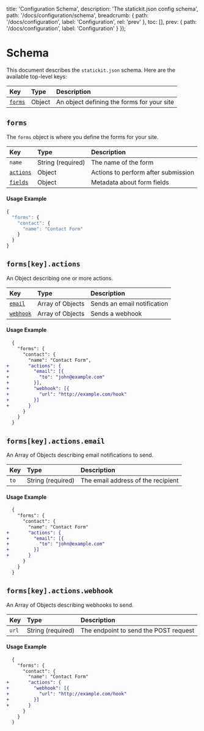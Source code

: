 
  title: 'Configuration Schema',
  description: 'The statickit.json config schema',
  path: '/docs/configuration/schema',
  breadcrumb: {
    path: '/docs/configuration',
    label: 'Configuration',
    rel: 'prev'
  },
  toc: [],
  prev: {
    path: '/docs/configuration',
    label: 'Configuration'
  }
});

# Schema

This document describes the `statickit.json` schema. Here are the available top-level keys:

| Key                     | Type                     | Description                                                  |
| :---------------------- | :----------------------- | :----------------------------------------------------------- |
| [`forms`](#forms)       | Object                   | An object defining the forms for your site                   |

## `forms`

The `forms` object is where you define the forms for your site.

| Key                           | Type                     | Description                                                  |
| :---------------------------- | :----------------------- | :----------------------------------------------------------- |
| `name`                        | String (required)        | The name of the form                                         |
| [`actions`](#formskeyactions) | Object                   | Actions to perform after submission                          |
| [`fields`](#formskeyfields)   | Object                   | Metadata about form fields                                   |

#### Usage Example

```js
{
  "forms": {
    "contact": {
      "name": "Contact Form"
    }
  }
}
```

## `forms[key].actions`

An Object describing one or more actions.

| Key                                  | Type                   | Description                                                     |
| :----------------------------------- | :--------------------- | :-------------------------------------------------------------- |
| [`email`](#formskeyactionsemail)     | Array of Objects       | Sends an email notification                                     |
| [`webhook`](#formskeyactionswebhook) | Array of Objects       | Sends a webhook                                                 |

#### Usage Example

```diff
  {
    "forms": {
      "contact": {
        "name": "Contact Form",
+       "actions": {
+         "email": [{
+           "to": "john@example.com"
+         }],
+         "webhook": [{
+           "url": "http://example.com/hook"
+         }]
+       }
      }
    }
  }
```

## `forms[key].actions.email`

An Array of Objects describing email notifications to send.

| Key                        | Type                     | Description                                                  |
| :------------------------- | :----------------------- | :----------------------------------------------------------- |
| `to`                       | String (required)        | The email address of the recipient                           |

#### Usage Example

```diff
  {
    "forms": {
      "contact": {
        "name": "Contact Form"
+       "actions": {
+         "email": [{
+           "to": "john@example.com"
+         }]
+       }
      }
    }
  }
```

## `forms[key].actions.webhook`

An Array of Objects describing webhooks to send.

| Key                        | Type                     | Description                                                  |
| :------------------------- | :----------------------- | :----------------------------------------------------------- |
| `url`                      | String (required)        | The endpoint to send the POST request                        |

#### Usage Example

```diff
  {
    "forms": {
      "contact": {
        "name": "Contact Form"
+       "actions": {
+         "webhook": [{
+           "url": "http://example.com/hook"
+         }]
+       }
      }
    }
  }
```
